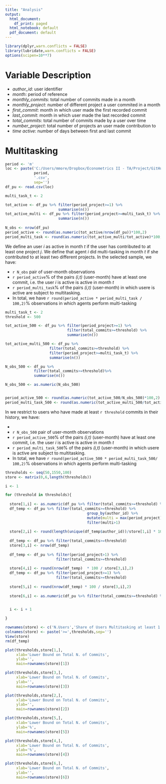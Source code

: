 ```yaml
---
title: "Analysis"
output:
  html_document:
    df_print: paged
  html_notebook: default
  pdf_document: default
---
```



```r
library(dplyr,warn.conflicts = FALSE)
library(lubridate,warn.conflicts = FALSE)
options(scipen=10**7)
```

# Variable Description

* *author_id*: user identifier
* *month*: period of reference
* *monthly_commits*: total number of commits made in a month
* *monthly_project*: number of different project a user commited in a month
* *first_commit*: month in which user made the first recorded commit
* *last_commit*: month in which user made the last recorded commit
* *total_commits*: total number of commits made by a user over time
* *number_project*: total number of projects an user made contribution to
* *time active*: number of days between first and last commit 


# Multitasking

```r
period <- 'm'
loc <- paste('C:/Users/mmore/Dropbox/Econometrics II - TA/Project/GitHub/Data/commits/productive_users_50_2_',
             period,
             '.csv',
             sep='')
df_pu <- read.csv(loc)
```

```r
multi_task_t <- 2

tot_active <- df_pu %>% filter(period_project>=1) %>%
                        summarise(n())
tot_active_multi <- df_pu %>% filter(period_project>=multi_task_t) %>%
                        summarise(n())  
  
N_obs <- nrow(df_pu)
period_active <- round(as.numeric(tot_active/nrow(df_pu))*100,2)
period_multi_task <- round(as.numeric(tot_active_multi/tot_active)*100,2)    

```

We define an user *i* as active in month *t*  if the user has contributed to at least one project *j*. We define that agent *i* did multi-tasking in month *t* if she contributed to at least two different projects. 
In the selected sample, we have:

* `r N_obs` pair of user-month observations 
* `r period_active`% of the pairs *(i,t)* (user-month) have at least one commit, i.e. the user *i* is active is active in month *t*
* `r period_multi_task`%  of the pairs *(i,t)* (user-month) in which usere is active are subject to multitasking.  
* In total, we have `r round(period_active * period_multi_task / 100,2)`% observations in which agents perform multi-tasking


```r

multi_task_t <- 2
threshold <- 500

tot_active_500 <- df_pu %>% filter(period_project>=1) %>%
                            filter(total_commits>=threshold) %>%
                            summarise(n())

tot_active_multi_500 <- df_pu %>% 
                    filter(total_commits>=threshold) %>%
                    filter(period_project>=multi_task_t) %>%
                    summarise(n())  

N_obs_500 <- df_pu %>%
             filter(total_commits>=threshold)%>%
             summarise(n())

N_obs_500 <- as.numeric(N_obs_500)


period_active_500 <- round(as.numeric(tot_active_500/N_obs_500)*100,2)
period_multi_task_500 <- round(as.numeric(tot_active_multi_500/tot_active_500)*100,2)    

```

In we restrict to users who have made at least `r threshold` commits in their history, we have:

* 
* `r N_obs_500` pair of user-month observations 
* `r period_active_500`% of the pairs *(i,t)* (user-month) have at least one commit, i.e. the user *i* is active is active in month *t*
* `r period_multi_task_500`%  of the pairs *(i,t)* (user-month) in which usere is active are subject to multitasking.  
* In total, we have `r round(period_active_500 * period_multi_task_500/ 100,2) `% observations in which agents perform multi-tasking

```r
thresholds <- seq(50,1550,100)
store <- matrix(0,6,length(thresholds))

i <- 1

for (threshold in thresholds){
  
  store[1,i] <- as.numeric(df_pu %>% filter(total_commits>=threshold) %>% summarise(n_distinct(author_id)))
  df_temp <- df_pu %>% filter(total_commits>=threshold) %>% 
                                     group_by(author_id) %>% 
                                     mutate(multi = max(period_project)) %>%
                                     filter(multi>1) 
  
  store[2,i] <- round(length(unique(df_temp$author_id))/store[1,i] * 100,2)
  
  df_temp <- df_pu %>% filter(total_commits>=threshold) 
  store[3,i] <- nrow(df_temp)
  
  df_temp <- df_pu %>% filter(period_project>1) %>%
                       filter(total_commits>=threshold) 
  
  store[4,i] <- round(nrow(df_temp)  * 100 / store[3,i],2) 
  df_temp <- df_pu %>% filter(period_project>=1) %>%
                       filter(total_commits>=threshold) 
  
  store[5,i] <- round(nrow(df_temp) * 100 / store[3,i],2)
  
  store[6,i] <- as.numeric(df_pu %>% filter(total_commits>=threshold) %>% summarise(sum(period_commits)))
  

  i <- i + 1

}

rownames(store) <- c('N.Users','Share of Users Multitasking at least 1 Period','N. Obs','Share of Obs. with multi-tasking','Share of Obs. with Commits','Tot. Number of Commits')
colnames(store) <- paste('>=',thresholds,sep='')
View(store)
rm(df_temp)

```



```r
plot(thresholds,store[1,],
     xlab='Lower Bound on Total N. of Commits',
     ylab='',
     main=rownames(store)[1])

plot(thresholds,store[3,],
     xlab='Lower Bound on Total N. of Commits',
     ylab='',
     main=rownames(store)[3])

plot(thresholds,store[2,],
     xlab='Lower Bound on Total N. of Commits',
     ylab='',
     main=rownames(store)[2])

plot(thresholds,store[5,],
     xlab='Lower Bound on Total N. of Commits',
     ylab='%',
     main=rownames(store)[5])

plot(thresholds,store[4,],
     xlab='Lower Bound on Total N. of Commits',
     ylab='%',
     main=rownames(store)[4])

plot(thresholds,store[6,],
     xlab='Lower Bound on Total N. of Commits',
     ylab='',
     main=rownames(store)[6])


```

